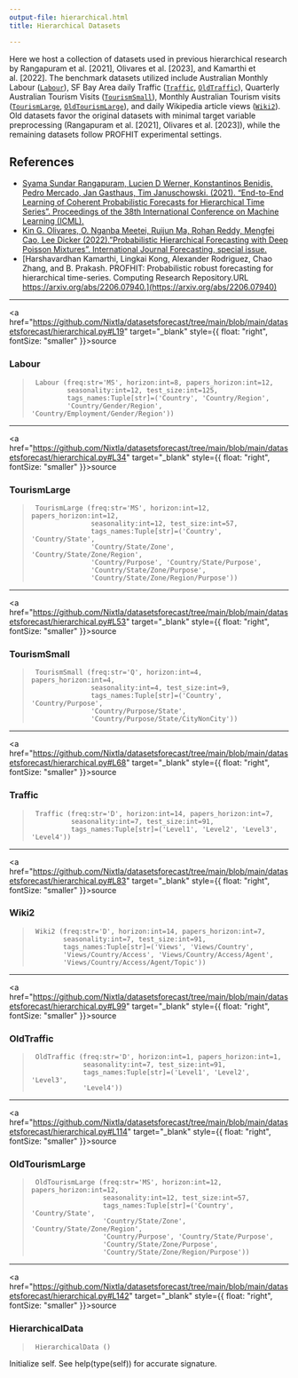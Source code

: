 ```yaml
---
output-file: hierarchical.html
title: Hierarchical Datasets

---
```


Here we host a collection of datasets used in previous hierarchical
research by Rangapuram et al. \[2021\], Olivares et al. \[2023\], and
Kamarthi et al. \[2022\]. The benchmark datasets utilized include
Australian Monthly Labour
([`Labour`](https://Nixtla.github.io/datasetsforecast/hierarchical.html#labour)),
SF Bay Area daily Traffic
([`Traffic`](https://Nixtla.github.io/datasetsforecast/hierarchical.html#traffic),
[`OldTraffic`](https://Nixtla.github.io/datasetsforecast/hierarchical.html#oldtraffic)),
Quarterly Australian Tourism Visits
([`TourismSmall`](https://Nixtla.github.io/datasetsforecast/hierarchical.html#tourismsmall)),
Monthly Australian Tourism visits
([`TourismLarge`](https://Nixtla.github.io/datasetsforecast/hierarchical.html#tourismlarge),
[`OldTourismLarge`](https://Nixtla.github.io/datasetsforecast/hierarchical.html#oldtourismlarge)),
and daily Wikipedia article views
([`Wiki2`](https://Nixtla.github.io/datasetsforecast/hierarchical.html#wiki2)).
Old datasets favor the original datasets with minimal target variable
preprocessing (Rangapuram et al. \[2021\], Olivares et al. \[2023\]),
while the remaining datasets follow PROFHIT experimental settings.

## References<br/>

-   [Syama Sundar Rangapuram, Lucien D Werner, Konstantinos Benidis,
    Pedro Mercado, Jan Gasthaus, Tim Januschowski. (2021). “End-to-End
    Learning of Coherent Probabilistic Forecasts for Hierarchical Time
    Series”. Proceedings of the 38th International Conference on Machine
    Learning
    (ICML).](https://proceedings.mlr.press/v139/rangapuram21a.html)<br/>
-   [Kin G. Olivares, O. Nganba Meetei, Ruijun Ma, Rohan Reddy, Mengfei
    Cao, Lee Dicker (2022).”Probabilistic Hierarchical Forecasting with
    Deep Poisson Mixtures”. International Journal Forecasting, special
    issue.](https://doi.org/10.1016/j.ijforecast.2023.04.007)<br/>
-   [Harshavardhan Kamarthi, Lingkai Kong, Alexander Rodriguez, Chao
    Zhang, and B. Prakash. PROFHIT: Probabilistic robust forecasting for
    hierarchical time-series. Computing Research Repository.URL
    https://arxiv.org/abs/2206.07940.](https://arxiv.org/abs/2206.07940)<br/>

------------------------------------------------------------------------

<a
href="https://github.com/Nixtla/datasetsforecast/tree/main/blob/main/datasetsforecast/hierarchical.py#L19"
target="_blank" style={{ float: "right", fontSize: "smaller" }}>source</a>

### Labour

> ``` text
>  Labour (freq:str='MS', horizon:int=8, papers_horizon:int=12,
>          seasonality:int=12, test_size:int=125,
>          tags_names:Tuple[str]=('Country', 'Country/Region',
>          'Country/Gender/Region', 'Country/Employment/Gender/Region'))
> ```

------------------------------------------------------------------------

<a
href="https://github.com/Nixtla/datasetsforecast/tree/main/blob/main/datasetsforecast/hierarchical.py#L34"
target="_blank" style={{ float: "right", fontSize: "smaller" }}>source</a>

### TourismLarge

> ``` text
>  TourismLarge (freq:str='MS', horizon:int=12, papers_horizon:int=12,
>                seasonality:int=12, test_size:int=57,
>                tags_names:Tuple[str]=('Country', 'Country/State',
>                'Country/State/Zone', 'Country/State/Zone/Region',
>                'Country/Purpose', 'Country/State/Purpose',
>                'Country/State/Zone/Purpose',
>                'Country/State/Zone/Region/Purpose'))
> ```

------------------------------------------------------------------------

<a
href="https://github.com/Nixtla/datasetsforecast/tree/main/blob/main/datasetsforecast/hierarchical.py#L53"
target="_blank" style={{ float: "right", fontSize: "smaller" }}>source</a>

### TourismSmall

> ``` text
>  TourismSmall (freq:str='Q', horizon:int=4, papers_horizon:int=4,
>                seasonality:int=4, test_size:int=9,
>                tags_names:Tuple[str]=('Country', 'Country/Purpose',
>                'Country/Purpose/State',
>                'Country/Purpose/State/CityNonCity'))
> ```

------------------------------------------------------------------------

<a
href="https://github.com/Nixtla/datasetsforecast/tree/main/blob/main/datasetsforecast/hierarchical.py#L68"
target="_blank" style={{ float: "right", fontSize: "smaller" }}>source</a>

### Traffic

> ``` text
>  Traffic (freq:str='D', horizon:int=14, papers_horizon:int=7,
>           seasonality:int=7, test_size:int=91,
>           tags_names:Tuple[str]=('Level1', 'Level2', 'Level3', 'Level4'))
> ```

------------------------------------------------------------------------

<a
href="https://github.com/Nixtla/datasetsforecast/tree/main/blob/main/datasetsforecast/hierarchical.py#L83"
target="_blank" style={{ float: "right", fontSize: "smaller" }}>source</a>

### Wiki2

> ``` text
>  Wiki2 (freq:str='D', horizon:int=14, papers_horizon:int=7,
>         seasonality:int=7, test_size:int=91,
>         tags_names:Tuple[str]=('Views', 'Views/Country',
>         'Views/Country/Access', 'Views/Country/Access/Agent',
>         'Views/Country/Access/Agent/Topic'))
> ```

------------------------------------------------------------------------

<a
href="https://github.com/Nixtla/datasetsforecast/tree/main/blob/main/datasetsforecast/hierarchical.py#L99"
target="_blank" style={{ float: "right", fontSize: "smaller" }}>source</a>

### OldTraffic

> ``` text
>  OldTraffic (freq:str='D', horizon:int=1, papers_horizon:int=1,
>              seasonality:int=7, test_size:int=91,
>              tags_names:Tuple[str]=('Level1', 'Level2', 'Level3',
>              'Level4'))
> ```

------------------------------------------------------------------------

<a
href="https://github.com/Nixtla/datasetsforecast/tree/main/blob/main/datasetsforecast/hierarchical.py#L114"
target="_blank" style={{ float: "right", fontSize: "smaller" }}>source</a>

### OldTourismLarge

> ``` text
>  OldTourismLarge (freq:str='MS', horizon:int=12, papers_horizon:int=12,
>                   seasonality:int=12, test_size:int=57,
>                   tags_names:Tuple[str]=('Country', 'Country/State',
>                   'Country/State/Zone', 'Country/State/Zone/Region',
>                   'Country/Purpose', 'Country/State/Purpose',
>                   'Country/State/Zone/Purpose',
>                   'Country/State/Zone/Region/Purpose'))
> ```

------------------------------------------------------------------------

<a
href="https://github.com/Nixtla/datasetsforecast/tree/main/blob/main/datasetsforecast/hierarchical.py#L142"
target="_blank" style={{ float: "right", fontSize: "smaller" }}>source</a>

### HierarchicalData

> ``` text
>  HierarchicalData ()
> ```

Initialize self. See help(type(self)) for accurate signature.

